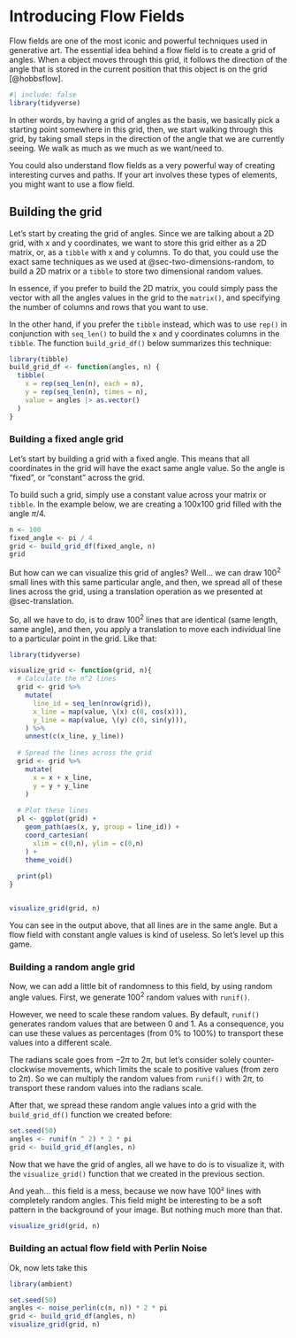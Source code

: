 
# Introducing Flow Fields {#sec-flow-fields}

Flow fields are one of the most iconic and powerful techniques used
in generative art. The essential idea behind a flow field
is to create a grid of angles. When a object moves through
this grid, it follows the direction of the angle that
is stored in the current position that this object is
on the grid [@hobbsflow].

```r
#| include: false
library(tidyverse)
```


In other words, by having a grid of angles as the basis,
we basically pick a starting point somewhere
in this grid, then, we start walking through this grid, by taking
small steps in the direction of the angle that we are currently
seeing. We walk as much as we much as we want/need to.


You could also understand flow fields as a very powerful way
of creating interesting curves and paths.
If your art involves these types of elements, you might want to use
a flow field.


## Building the grid

Let's start by creating the grid of angles. Since we are talking
about a 2D grid, with x and y coordinates, we want to store
this grid either as a 2D matrix, or, as a `tibble` with
x and y columns. To do that, you
could use the exact same techniques as we used at
@sec-two-dimensions-random, to build a 2D matrix or a `tibble`
to store two dimensional random values.

In essence, if you prefer to build the 2D matrix, you could simply pass the vector
with all the angles values in the grid to the `matrix()`,
and specifying the number of columns and rows that you want to use.

In the other hand, if you prefer the `tibble` instead, 
which was to use `rep()` in conjunction with `seq_len()` to
build the x and y coordinates columns in the `tibble`.
The function `build_grid_df()` below summarizes this technique:

```r
library(tibble)
build_grid_df <- function(angles, n) {
  tibble(
    x = rep(seq_len(n), each = n),
    y = rep(seq_len(n), times = n),
    value = angles |> as.vector()
  )
}
```


### Building a fixed angle grid

Let's start by building a grid with a fixed angle.
This means that all coordinates in the grid will
have the exact same angle value. So the angle is
"fixed", or "constant" across the grid.

To build such a grid, simply use a constant value
across your matrix or `tibble`. In the example
below, we are creating a 100x100 grid filled
with the angle $\pi/4$.

```r
n <- 100
fixed_angle <- pi / 4
grid <- build_grid_df(fixed_angle, n)
grid
```

But how can we can visualize this grid of angles? Well...
we can draw $100^2$ small lines with this same particular angle,
and then, we spread all of these lines
across the grid, using a translation operation
as we presented at @sec-translation.

So, all we have to do, is to draw $100^2$ lines that are identical
(same length, same angle), and then, you apply a translation
to move each individual line to a particular point in the grid.
Like that:

```r
library(tidyverse)

visualize_grid <- function(grid, n){
  # Calculate the n^2 lines
  grid <- grid %>% 
    mutate(
      line_id = seq_len(nrow(grid)),
      x_line = map(value, \(x) c(0, cos(x))),
      y_line = map(value, \(y) c(0, sin(y))),
    ) %>% 
    unnest(c(x_line, y_line))
  
  # Spread the lines across the grid
  grid <- grid %>% 
    mutate(
      x = x + x_line,
      y = y + y_line
    )
  
  # Plot these lines
  pl <- ggplot(grid) +
    geom_path(aes(x, y, group = line_id)) +
    coord_cartesian(
      xlim = c(0,n), ylim = c(0,n)
    ) +
    theme_void()
  
  print(pl)
}


visualize_grid(grid, n)
```

You can see in the output above, that all lines are in the same angle.
But a flow field with constant angle values is kind of useless.
So let's level up this game.




### Building a random angle grid

Now, we can add a little bit of randomness to this field,
by using random angle values. First, we generate $100^2$
random values with `runif()`.

However, we need to scale these random values. By default,
`runif()` generates random values that are between 0 and 1.
As a consequence, you can use these values as percentages
(from 0% to 100%) to transport these values into a different
scale.

The radians scale goes from $-2\pi$ to $2\pi$, but let's
consider solely counter-clockwise movements, which
limits the scale to positive values (from zero to $2\pi$).
So we can multiply the random values from `runif()` with
$2\pi$, to transport these random values into the radians scale.

After that, we spread these random angle values into a grid
with the `build_grid_df()` function we created before:

```r
set.seed(50)
angles <- runif(n ^ 2) * 2 * pi
grid <- build_grid_df(angles, n)
```

Now that we have the grid of angles, all we have to do is to visualize it,
with the `visualize_grid()` function that we created in the previous section.

And yeah... this field is a mess, because we now have $100²$ lines with
completely random angles. This field might be interesting to
be a soft pattern in the background of your image. But nothing
much more than that.

```r
visualize_grid(grid, n)
```





### Building an actual flow field with Perlin Noise

Ok, now lets take this 

```r
library(ambient)

set.seed(50)
angles <- noise_perlin(c(n, n)) * 2 * pi
grid <- build_grid_df(angles, n)
visualize_grid(grid, n)
```












